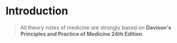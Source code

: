 # Introduction

> All theory notes of medicine are strongly based on **Davison's Principles and Practice of Medicine 24th Edition**.
